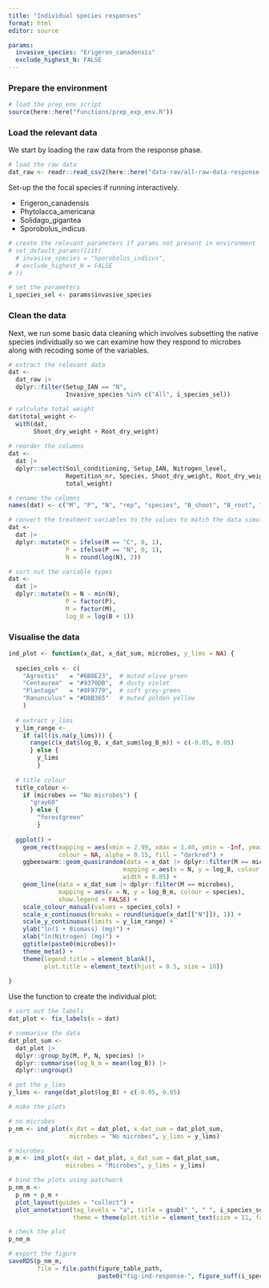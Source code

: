 ```yaml
---
title: "Individual species responses"
format: html
editor: source

params:
  invasive_species: "Erigeron_canadensis"
  exclude_highest_N: FALSE
---
```


### Prepare the environment

```r
# load the prep_env script
source(here::here("functions/prep_exp_env.R"))
```

### Load the relevant data

We start by loading the raw data from the response phase.

```r
# load the raw data
dat_raw <- readr::read_csv2(here::here("data-raw/all-raw-data-response-phase.csv"), guess_max = 1000)
```

Set-up the the focal species if running interactively.

+ Erigeron_canadensis
+ Phytolacca_americana
+ Solidago_gigantea
+ Sporobolus_indicus

```r
# create the relevant parameters if params not present in environment
# set_default_params(list(
  # invasive_species = "Sporobolus_indicus",
  # exclude_highest_N = FALSE
# ))

# set the parameters
i_species_sel <- params$invasive_species
```

### Clean the data

Next, we run some basic data cleaning which involves subsetting the native species individually so we can examine how they respond to microbes along with recoding some of the variables.

```r
# extract the relevant data
dat <-
  dat_raw |>
  dplyr::filter(Setup_IAN == "N",
                Invasive_species %in% c("All", i_species_sel))

# calculate total weight
dat$total_weight <- 
  with(dat,
       Shoot_dry_weight + Root_dry_weight)
  
# reorder the columns
dat <-
  dat |>
  dplyr::select(Soil_conditioning, Setup_IAN, Nitrogen_level,
                Repetition_nr, Species, Shoot_dry_weight, Root_dry_weight,
                total_weight)

# rename the columns
names(dat) <- c("M", "P", "N", "rep", "species", "B_shoot", "B_root", "B")

# convert the treatment variables to the values to match the data simulation
dat <-
  dat |>
  dplyr::mutate(M = ifelse(M == "C", 0, 1),
                P = ifelse(P == "N", 0, 1),
                N = round(log(N), 2))

# sort out the variable types
dat <-
  dat |>
  dplyr::mutate(N = N - min(N),
                P = factor(P),
                M = factor(M),
                log_B = log(B + 1))
```


### Visualise the data

```r
ind_plot <- function(x_dat, x_dat_sum, microbes, y_lims = NA) {
  
  species_cols <- c(
    "Agrostis"   = "#6B8E23",  # muted olive green
    "Centaurea"  = "#9370DB",  # dusty violet
    "Plantago"   = "#8F9779",  # soft grey-green
    "Ranunculus" = "#D8B365"   # muted golden yellow
    )
  
  # extract y_lims
  y_lim_range <-
    if (all(is.na(y_lims))) {
      range(c(x_dat$log_B, x_dat_sum$log_B_m)) + c(-0.05, 0.05)
      } else {
        y_lims
        }
  
  # title colour
  title_colour <-
    if (microbes == "No microbes") {
      "gray60"
      } else {
        "forestgreen"
        }
  
  ggplot() +
    geom_rect(mapping = aes(xmin = 2.99, xmax = 3.40, ymin = -Inf, ymax = Inf),
              colour = NA, alpha = 0.15, fill = "darkred") +
    ggbeeswarm::geom_quasirandom(data = x_dat |> dplyr::filter(M == microbes),
                                mapping = aes(x = N, y = log_B, colour = species),
                                width = 0.05) +
    geom_line(data = x_dat_sum |> dplyr::filter(M == microbes),
              mapping = aes(x = N, y = log_B_m, colour = species),
              show.legend = FALSE) +
    scale_colour_manual(values = species_cols) +
    scale_x_continuous(breaks = round(unique(x_dat[["N"]]), 1)) +
    scale_y_continuous(limits = y_lim_range) +
    ylab("ln(1 + Biomass) (mg)") +
    xlab("ln(Nitrogen) (mg)") +
    ggtitle(paste0(microbes))+
    theme_meta() +
    theme(legend.title = element_blank(),
          plot.title = element_text(hjust = 0.5, size = 10))
  
}
```

Use the function to create the individual plot:

```r
# sort out the labels
dat_plot <- fix_labels(x = dat)

# summarise the data
dat_plot_sum <-
  dat_plot |>
  dplyr::group_by(M, P, N, species) |>
  dplyr::summarise(log_B_m = mean(log_B)) |>
  dplyr::ungroup()

# get the y_lims
y_lims <- range(dat_plot$log_B) + c(-0.05, 0.05)

# make the plots

# no microbes
p_nm <- ind_plot(x_dat = dat_plot, x_dat_sum = dat_plot_sum, 
                 microbes = "No microbes", y_lims = y_lims)

# microbes
p_m <- ind_plot(x_dat = dat_plot, x_dat_sum = dat_plot_sum, 
                microbes = "Microbes", y_lims = y_lims)

# bind the plots using patchwork
p_nm_m <-
  p_nm + p_m + 
  plot_layout(guides = "collect") +
  plot_annotation(tag_levels = "a", title = gsub("_", " ", i_species_sel),
                  theme = theme(plot.title = element_text(size = 11, face = "italic")))

# check the plot
p_nm_m

# export the figure
saveRDS(p_nm_m,
        file = file.path(figure_table_path,
                         paste0("fig-ind-response-", figure_suff(i_species_sel, FALSE), ".rds")))
```










